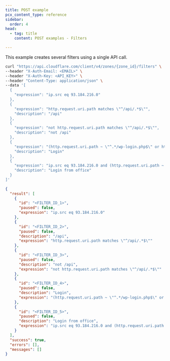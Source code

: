 ```yaml
---
title: POST example
pcx_content_type: reference
sidebar:
  order: 4
head:
  - tag: title
    content: POST examples - Filters

---
```


This example creates several filters using a single API call.

```bash title="Request"
curl "https://api.cloudflare.com/client/v4/zones/{zone_id}/filters" \
--header "X-Auth-Email: <EMAIL>" \
--header "X-Auth-Key: <API_KEY>" \
--header "Content-Type: application/json" \
--data '[
  {
    "expression": "ip.src eq 93.184.216.0"
  },
  {
    "expression": "http.request.uri.path matches \"^/api/.*$\"",
    "description": "/api"
  },
  {
    "expression": "not http.request.uri.path matches \"^/api/.*$\"",
    "description": "not /api"
  },
  {
    "expression": "(http.request.uri.path ~ \"^.*/wp-login.php$\" or http.request.uri.path ~ \"^.*/xmlrpc.php$\")",
    "description": "Login"
  },
  {
    "expression": "ip.src eq 93.184.216.0 and (http.request.uri.path ~ \"^.*/wp-login.php$\" or http.request.uri.path ~ \"^.*/xmlrpc.php$\")",
    "description": "Login from office"
  }
]'
```

```json title="Response"
{
  "result": [
    {
      "id": "<FILTER_ID_1>",
      "paused": false,
      "expression": "ip.src eq 93.184.216.0"
    },
    {
      "id": "<FILTER_ID_2>",
      "paused": false,
      "description": "/api",
      "expression": "http.request.uri.path matches \"^/api/.*$\""
    },
    {
      "id": "<FILTER_ID_3>",
      "paused": false,
      "description": "not /api",
      "expression": "not http.request.uri.path matches \"^/api/.*$\""
    },
    {
      "id": "<FILTER_ID_4>",
      "paused": false,
      "description": "Login",
      "expression": "(http.request.uri.path ~ \"^.*/wp-login.php$\" or http.request.uri.path ~ \"^.*/xmlrpc.php$\")"
    },
    {
      "id": "<FILTER_ID_5>",
      "paused": false,
      "description": "Login from office",
      "expression": "ip.src eq 93.184.216.0 and (http.request.uri.path ~ \"^.*/wp-login.php$\" or http.request.uri.path ~ \"^.*/xmlrpc.php$\")"
    }
  ],
  "success": true,
  "errors": [],
  "messages": []
}
```
